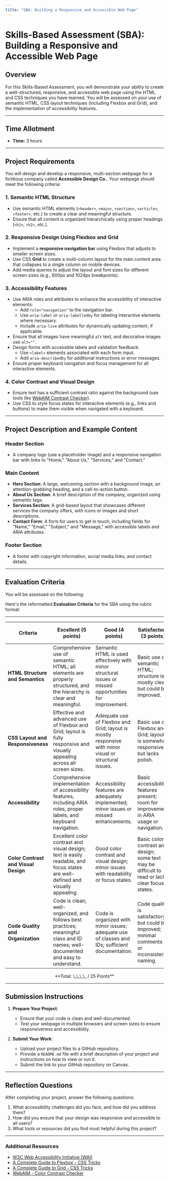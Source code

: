 ```yaml
---
title: "SBA: Building a Responsive and Accessible Web Page"
---
```


# Skills-Based Assessment (SBA): Building a Responsive and Accessible Web Page

## Overview

For this Skills-Based Assessment, you will demonstrate your ability to create a well-structured, responsive, and accessible web page using the HTML and CSS techniques you have learned. You will be assessed on your use of semantic HTML, CSS layout techniques (including Flexbox and Grid), and the implementation of accessibility features.

---

## Time Allotment

- **Time:** 3 hours

---

## Project Requirements

You will design and develop a responsive, multi-section webpage for a fictitious company called **Accessible Design Co.**. Your webpage should meet the following criteria:

### 1. Semantic HTML Structure

- Use semantic HTML elements (`<header>`, `<main>`, `<section>`, `<article>`, `<footer>`, etc.) to create a clear and meaningful structure.
- Ensure that all content is organized hierarchically using proper headings (`<h1>`, `<h2>`, etc.).
  
### 2. Responsive Design Using Flexbox and Grid

- Implement a **responsive navigation bar** using Flexbox that adjusts to smaller screen sizes.
- Use CSS **Grid** to create a multi-column layout for the main content area that collapses to a single column on mobile devices.
- Add media queries to adjust the layout and font sizes for different screen sizes (e.g., 600px and 1024px breakpoints).

### 3. Accessibility Features

- Use ARIA roles and attributes to enhance the accessibility of interactive elements:
  - Add `role="navigation"` to the navigation bar.
  - Use `aria-label` or `aria-labelledby` for labeling interactive elements where necessary.
  - Include `aria-live` attributes for dynamically updating content, if applicable.
- Ensure that all images have meaningful `alt` text, and decorative images use `alt=""`.
- Design forms with accessible labels and validation feedback:
  - Use `<label>` elements associated with each form input.
  - Add `aria-describedby` for additional instructions or error messages.
- Ensure proper keyboard navigation and focus management for all interactive elements.
  
### 4. Color Contrast and Visual Design

- Ensure text has a sufficient contrast ratio against the background (use tools like [WebAIM Contrast Checker](https://webaim.org/resources/contrastchecker/)).
- Use CSS to style focus states for interactive elements (e.g., links and buttons) to make them visible when navigated with a keyboard.

---

## Project Description and Example Content

### Header Section
- A company logo (use a placeholder image) and a responsive navigation bar with links to "Home," "About Us," "Services," and "Contact."

### Main Content
- **Hero Section**: A large, welcoming section with a background image, an attention-grabbing heading, and a call-to-action button.
- **About Us Section**: A brief description of the company, organized using semantic tags.
- **Services Section**: A grid-based layout that showcases different services the company offers, with icons or images and short descriptions.
- **Contact Form**: A form for users to get in touch, including fields for "Name," "Email," "Subject," and "Message," with accessible labels and ARIA attributes.

### Footer Section
- A footer with copyright information, social media links, and contact details.

---

## Evaluation Criteria

You will be assessed on the following:

Here's the reformatted **Evaluation Criteria** for the SBA using the rubric format:

---

| Criteria                     | Excellent (5 points)                                                                                                      | Good (4 points)                                                                                       | Satisfactory (3 points)                                                                  | Needs Improvement (1-2 points)                                                        | Points |
|------------------------------ |--------------------------------------------------------------------------------------------------------------------------|-------------------------------------------------------------------------------------------------------|-----------------------------------------------------------------------------------------|---------------------------------------------------------------------------------------|:------:|
| **HTML Structure and Semantics** | Comprehensive use of semantic HTML; all elements are properly structured, and the hierarchy is clear and meaningful.         | Semantic HTML is used effectively with minor structural issues or missed opportunities for improvement. | Basic use of semantic HTML; structure is mostly clear but could be improved.             | Minimal or incorrect use of semantic HTML; structure is unclear or elements are misused. | \_\_ / 5 |
| **CSS Layout and Responsiveness** | Effective and advanced use of Flexbox and Grid; layout is fully responsive and visually appealing across all screen sizes.   | Adequate use of Flexbox and Grid; layout is mostly responsive with minor visual or structural issues.   | Basic use of Flexbox and Grid; layout is somewhat responsive but lacks polish.           | Minimal or incorrect use of Flexbox and Grid; layout is not responsive or visually inconsistent. | \_\_ / 5 |
| **Accessibility**            | Comprehensive implementation of accessibility features, including ARIA roles, proper labels, and keyboard navigation.       | Accessibility features are adequately implemented; minor issues or missed enhancements.                | Basic accessibility features present; room for improvement in ARIA usage or navigation.  | Minimal or incorrect accessibility features; significant usability issues for users with disabilities. | \_\_ / 5 |
| **Color Contrast and Visual Design** | Excellent color contrast and visual design; text is easily readable, and focus states are well-defined and visually appealing. | Good color contrast and visual design; minor issues with readability or focus states.                  | Basic color contrast and design; some text may be difficult to read or lacks clear focus states. | Poor color contrast or visual design; text is hard to read, and focus states are missing or ineffective. | \_\_ / 5 |
| **Code Quality and Organization** | Code is clean, well-organized, and follows best practices; meaningful class and ID names; well-documented and easy to understand. | Code is organized with minor issues; adequate use of classes and IDs; sufficient documentation.        | Code quality is satisfactory but could be improved; minimal comments or inconsistent naming. | Code is disorganized, hard to follow, and lacks meaningful names or documentation; difficult to maintain. | \_\_ / 5 |

<center>**Total: \_\_\_\_ / 25 Points**</center>

---

## Submission Instructions

1. **Prepare Your Project**:
   - Ensure that your code is clean and well-documented.
   - Test your webpage in multiple browsers and screen sizes to ensure responsiveness and accessibility.

2. **Submit Your Work**:
   - Upload your project files to a GitHub repository.
   - Provide a `README.md` file with a brief description of your project and instructions on how to view or run it.
   - Submit the link to your GitHub repository on Canvas.

---

## Reflection Questions

After completing your project, answer the following questions:

1. What accessibility challenges did you face, and how did you address them?
2. How did you ensure that your design was responsive and accessible to all users?
3. What tools or resources did you find most helpful during this project?

---

### Additional Resources

- [W3C Web Accessibility Initiative (WAI)](https://www.w3.org/WAI/)
- [A Complete Guide to Flexbox - CSS Tricks](https://css-tricks.com/snippets/css/a-guide-to-flexbox/)
- [A Complete Guide to Grid - CSS Tricks](https://css-tricks.com/snippets/css/complete-guide-grid/)
- [WebAIM - Color Contrast Checker](https://webaim.org/resources/contrastchecker/)
